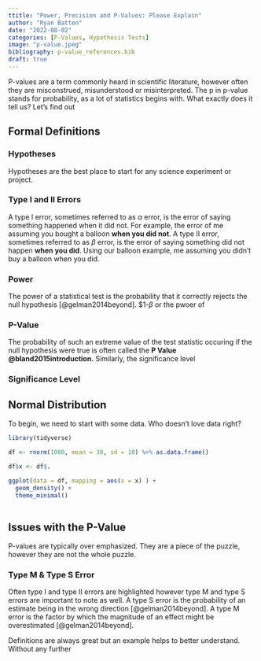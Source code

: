 ```yaml
---
ttitle: "Power, Precision and P-Values: Please Explain"
author: "Ryan Batten"
date: "2022-08-02"
categories: [P-Values, Hypothesis Tests]
image: "p-value.jpeg"
bibliography: p-value_references.bib
draft: true
---
```


P-values are a term commonly heard in scientific literature, however often they are misconstrued, misunderstood or misinterpreted. The p in p-value stands for probability, as a lot of statistics begins with. What exactly does it tell us? Let's find out

## Formal Definitions 

### Hypotheses

Hypotheses are the best place to start for any science experiment or project.

### Type I and II Errors

A type I error, sometimes referred to as $\alpha$ error, is the error of saying something happened when it did not. For example, the error of me assuming you bought a balloon **when you did not**. A type II error, sometimes referred to as $\beta$ error, is the error of saying something did not happen **when you did**. Using our balloon example, me assuming you didn't buy a balloon when you did.

### Power

The power of a statistical test is the probability that it correctly rejects the null hypothesis [@gelman2014beyond]. \$1-$\beta$ or the pwoer of

### P-Value

The probability of such an extreme value of the test statistic occuring if the null hypothesis were true is often called the **P Value @bland2015introduction.** Similarly, the significance level

### Significance Level

## Normal Distribution

To begin, we need to start with some data. Who doesn't love data right?

```r

library(tidyverse)

df <- rnorm(1000, mean = 30, sd = 10) %>% as.data.frame()

df$x <- df$.

ggplot(data = df, mapping = aes(x = x) ) + 
  geom_density() +
  theme_minimal() 
  

```

## Issues with the P-Value

P-values are typically over emphasized. They are a piece of the puzzle, however they are not the whole puzzle.

### Type M & Type S Error

Often type I and type II errors are highlighted however type M and type S errors are important to note as well. A type S error is the probability of an estimate being in the wrong direction [@gelman2014beyond]. A type M error is the factor by which the magnitude of an effect might be overestimated [@gelman2014beyond].

Definitions are always great but an example helps to better understand. Without any further
